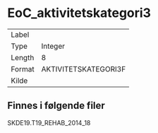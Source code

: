 
# EoC_aktivitetskategori3

| | |
|----|----|
| Label    |  |
| Type     | Integer |
| Length   | 8    |
| Format   | AKTIVITETSKATEGORI3F |
| Kilde    |   |

## Finnes i følgende filer

SKDE19.T19_REHAB_2014_18

